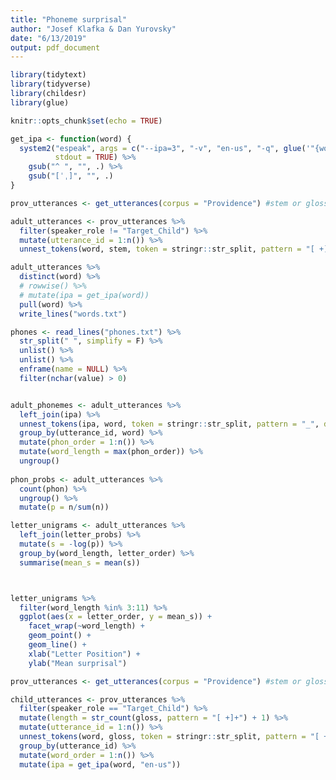 ```yaml
---
title: "Phoneme surprisal"
author: "Josef Klafka & Dan Yurovsky"
date: "6/13/2019"
output: pdf_document
---
```


```r
library(tidytext)
library(tidyverse)
library(childesr)
library(glue)

knitr::opts_chunk$set(echo = TRUE)
```

```r
get_ipa <- function(word) {
  system2("espeak", args = c("--ipa=3", "-v", "en-us", "-q", glue('"{word}"')),
          stdout = TRUE) %>%
    gsub("^ ", "", .) %>%
    gsub("[ˈˌ]", "", .)
}
```

```r
prov_utterances <- get_utterances(corpus = "Providence") #stem or gloss

adult_utterances <- prov_utterances %>%
  filter(speaker_role != "Target_Child") %>% 
  mutate(utterance_id = 1:n()) %>% 
  unnest_tokens(word, stem, token = stringr::str_split, pattern = "[ +]+") 

adult_utterances %>%
  distinct(word) %>%
  # rowwise() %>%
  # mutate(ipa = get_ipa(word)) 
  pull(word) %>%
  write_lines("words.txt")

phones <- read_lines("phones.txt") %>%
  str_split(" ", simplify = F) %>%
  unlist() %>%
  unlist() %>%
  enframe(name = NULL) %>%
  filter(nchar(value) > 0)


adult_phonemes <- adult_utterances %>%
  left_join(ipa) %>%
  unnest_tokens(ipa, word, token = stringr::str_split, pattern = "_", drop = F) %>%
  group_by(utterance_id, word) %>%
  mutate(phon_order = 1:n()) %>%
  mutate(word_length = max(phon_order)) %>%
  ungroup()
  
phon_probs <- adult_utterances %>% 
  count(phon) %>%
  ungroup() %>%
  mutate(p = n/sum(n))

letter_unigrams <- adult_utterances %>% 
  left_join(letter_probs) %>%
  mutate(s = -log(p)) %>%
  group_by(word_length, letter_order) %>%
  summarise(mean_s = mean(s))



letter_unigrams %>%
  filter(word_length %in% 3:11) %>%
  ggplot(aes(x = letter_order, y = mean_s)) + 
    facet_wrap(~word_length) + 
    geom_point() +
    geom_line() + 
    xlab("Letter Position") + 
    ylab("Mean surprisal")
```


```r
prov_utterances <- get_utterances(corpus = "Providence") #stem or gloss

child_utterances <- prov_utterances %>%
  filter(speaker_role == "Target_Child") %>% 
  mutate(length = str_count(gloss, pattern = "[ +]+") + 1) %>%
  mutate(utterance_id = 1:n()) %>%
  unnest_tokens(word, gloss, token = stringr::str_split, pattern = "[ +]+") %>%
  group_by(utterance_id) %>%
  mutate(word_order = 1:n()) %>%
  mutate(ipa = get_ipa(word, "en-us"))


```
